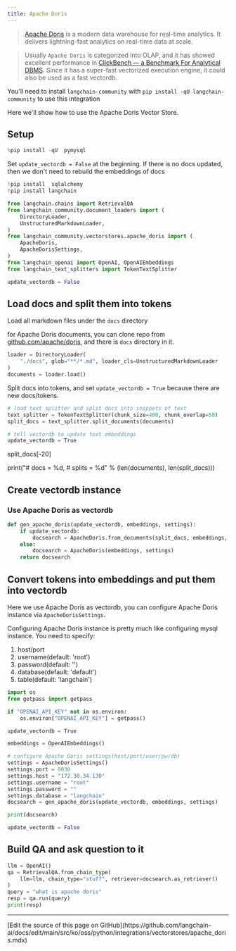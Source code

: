```yaml
---
title: Apache Doris
---
```


>[Apache Doris](https://doris.apache.org/) is a modern data warehouse for real-time analytics.
It delivers lightning-fast analytics on real-time data at scale.

>Usually `Apache Doris` is categorized into OLAP, and it has showed excellent performance in [ClickBench — a Benchmark For Analytical DBMS](https://benchmark.clickhouse.com/). Since it has a super-fast vectorized execution engine, it could also be used as a fast vectordb.

You'll need to install `langchain-community` with `pip install -qU langchain-community` to use this integration

Here we'll show how to use the Apache Doris Vector Store.

## Setup

```python
%pip install -qU  pymysql
```

Set `update_vectordb = False` at the beginning. If there is no docs updated, then we don't need to rebuild the embeddings of docs

```python
!pip install  sqlalchemy
!pip install langchain
```

```python
from langchain.chains import RetrievalQA
from langchain_community.document_loaders import (
    DirectoryLoader,
    UnstructuredMarkdownLoader,
)
from langchain_community.vectorstores.apache_doris import (
    ApacheDoris,
    ApacheDorisSettings,
)
from langchain_openai import OpenAI, OpenAIEmbeddings
from langchain_text_splitters import TokenTextSplitter

update_vectordb = False
```

## Load docs and split them into tokens

Load all markdown files under the `docs` directory

for Apache Doris documents, you can clone repo from [github.com/apache/doris](https://github.com/apache/doris), and there is `docs` directory in it.

```python
loader = DirectoryLoader(
    "./docs", glob="**/*.md", loader_cls=UnstructuredMarkdownLoader
)
documents = loader.load()
```

Split docs into tokens, and set `update_vectordb = True` because there are new docs/tokens.

```python
# load text splitter and split docs into snippets of text
text_splitter = TokenTextSplitter(chunk_size=400, chunk_overlap=50)
split_docs = text_splitter.split_documents(documents)

# tell vectordb to update text embeddings
update_vectordb = True
```

split_docs[-20]

print("# docs  = %d, # splits = %d" % (len(documents), len(split_docs)))

## Create vectordb instance

### Use Apache Doris as vectordb

```python
def gen_apache_doris(update_vectordb, embeddings, settings):
    if update_vectordb:
        docsearch = ApacheDoris.from_documents(split_docs, embeddings, config=settings)
    else:
        docsearch = ApacheDoris(embeddings, settings)
    return docsearch
```

## Convert tokens into embeddings and put them into vectordb

Here we use Apache Doris as vectordb, you can configure Apache Doris instance via `ApacheDorisSettings`.

Configuring Apache Doris instance is pretty much like configuring mysql instance. You need to specify:

1. host/port
2. username(default: 'root')
3. password(default: '')
4. database(default: 'default')
5. table(default: 'langchain')

```python
import os
from getpass import getpass

if "OPENAI_API_KEY" not in os.environ:
    os.environ["OPENAI_API_KEY"] = getpass()
```

```python
update_vectordb = True

embeddings = OpenAIEmbeddings()

# configure Apache Doris settings(host/port/user/pw/db)
settings = ApacheDorisSettings()
settings.port = 9030
settings.host = "172.30.34.130"
settings.username = "root"
settings.password = ""
settings.database = "langchain"
docsearch = gen_apache_doris(update_vectordb, embeddings, settings)

print(docsearch)

update_vectordb = False
```

## Build QA and ask question to it

```python
llm = OpenAI()
qa = RetrievalQA.from_chain_type(
    llm=llm, chain_type="stuff", retriever=docsearch.as_retriever()
)
query = "what is apache doris"
resp = qa.run(query)
print(resp)
```

---

<Callout icon="pen-to-square" iconType="regular">
  [Edit the source of this page on GitHub](https://github.com/langchain-ai/docs/edit/main/src/ko/oss/python/integrations/vectorstores/apache_doris.mdx)
</Callout>
